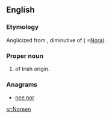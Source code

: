 ==English==

===Etymology===
Anglicized from {{etyl|ga}} {{term|Nóirín|term=ga}}, diminutive of {{term|Nóra|lang=ga}} ( =[[Nora]]).

===Proper noun===
{{en-proper noun}}

# {{given name|female}} of Irish origin.

===Anagrams===
* [[nee nor#English|nee nor]]

[[sr:Noreen]]